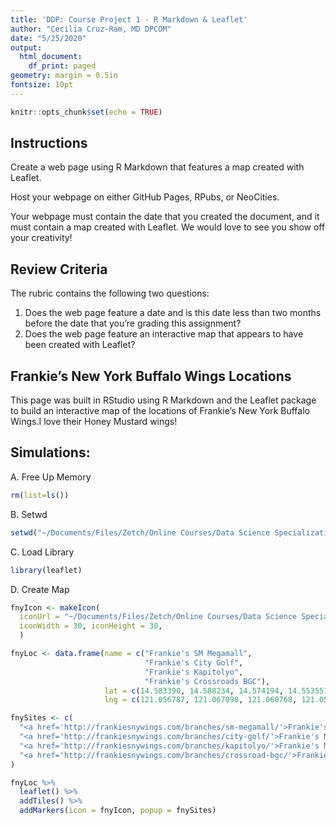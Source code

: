 ```yaml
---
title: 'DDP: Course Project 1 - R Markdown & Leaflet'
author: "Cecilia Cruz-Ram, MD DPCOM"
date: "5/25/2020"
output:
  html_document:
    df_print: paged
geometry: margin = 0.5in
fontsize: 10pt
---
```


```r
knitr::opts_chunk$set(echo = TRUE)
```


## Instructions

Create a web page using R Markdown that features a map created with Leaflet.

Host your webpage on either GitHub Pages, RPubs, or NeoCities.

Your webpage must contain the date that you created the document, and it must contain a map created with Leaflet. We would love to see you show off your creativity!

## Review Criteria

The rubric contains the following two questions:

1. Does the web page feature a date and is this date less than two months before the date that you're grading this assignment?
2. Does the web page feature an interactive map that appears to have been created with Leaflet?

## Frankie's New York Buffalo Wings Locations

This page was built in RStudio using R Markdown and the Leaflet package to
build an interactive map of the locations of Frankie's New York Buffalo Wings.I love their Honey Mustard wings!

## Simulations:

A. Free Up Memory
```r
rm(list=ls())
```

B. Setwd
```r
setwd("~/Documents/Files/Zetch/Online Courses/Data Science Specialization Feb18/R/Developing Data Products")
```

C. Load Library
```r
library(leaflet)
```

D. Create Map
```r
fnyIcon <- makeIcon(
  iconUrl = "~/Documents/Files/Zetch/Online Courses/Data Science Specialization Feb18/R/Developing Data Products/Frankies.png",
  iconWidth = 30, iconHeight = 30,
  )

fnyLoc <- data.frame(name = c("Frankie's SM Megamall",
                              "Frankie's City Golf",
                              "Frankie's Kapitolyo",
                              "Frankie's Crossroads BGC"),
                     lat = c(14.583390, 14.588234, 14.574194, 14.553551), 
                     lng = c(121.056787, 121.067098, 121.060768, 121.051349))

fnySites <- c(
  "<a href='http://frankiesnywings.com/branches/sm-megamall/'>Frankie's New York Buffalo Wings SM Megamall</a>",
  "<a href='http://frankiesnywings.com/branches/city-golf/'>Frankie's New York Buffalo Wings City Golf Plaza</a>",
  "<a href='http://frankiesnywings.com/branches/kapitolyo/'>Frankie's New York Buffalo Wings Kapitolyo</a>",
  "<a href='http://frankiesnywings.com/branches/crossroad-bgc/'>Frankie's New York Buffalo Wings CrossRoads BGC</a>"
)

fnyLoc %>%
  leaflet() %>%
  addTiles() %>%
  addMarkers(icon = fnyIcon, popup = fnySites)
```
